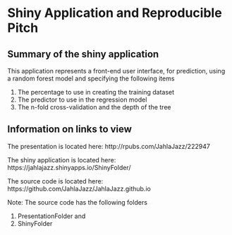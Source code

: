 # Shiny Application and Reproducible Pitch

## Summary of the shiny application

This application represents a front-end user interface, for prediction, using a random forest model and specifying the following items

   1. The percentage to use in creating the training dataset
   2. The predictor to use in the regression model
   3. The n-fold cross-validation and the depth of the tree


## Information on links to view 

The presentation is located here: http://rpubs.com/JahlaJazz/222947

The shiny application is located here: https://jahlajazz.shinyapps.io/ShinyFolder/

The source code is located here: https://github.com/JahlaJazz/JahlaJazz.github.io

Note: The source code has the following folders

   1. PresentationFolder and
   2. ShinyFolder

   